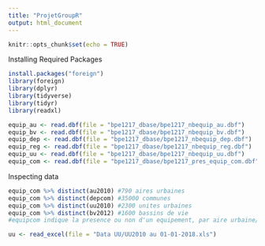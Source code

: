 ```yaml
---
title: "ProjetGroupR"
output: html_document
---
```


```r
knitr::opts_chunk$set(echo = TRUE)
```

Installing Required Packages

```r
install.packages("foreign")
library(foreign)
library(dplyr)
library(tidyverse)
library(tidyr)
library(readxl)
```

```r
equip_au <- read.dbf(file = "bpe1217_dbase/bpe1217_nbequip_au.dbf")
equip_bv <- read.dbf(file = "bpe1217_dbase/bpe1217_nbequip_bv.dbf")
equip_dep <- read.dbf(file = "bpe1217_dbase/bpe1217_nbequip_dep.dbf")
equip_reg <- read.dbf(file = "bpe1217_dbase/bpe1217_nbequip_reg.dbf")
equip_uu <- read.dbf(file = "bpe1217_dbase/bpe1217_nbequip_uu.dbf")
equip_com <- read.dbf(file = "bpe1217_dbase/bpe1217_pres_equip_com.dbf")
```

Inspecting data

```r
equip_com %>% distinct(au2010) #790 aires urbaines
equip_com %>% distinct(depcom) #35000 communes
equip_com %>% distinct(uu2010) #2300 unites urbaines
equip_com %>% distinct(bv2012) #1600 bassins de vie
#equipcom indique la presence ou non d'un equipement, par aire urbaine/commune/unite urbaine/bassin de vie

```


```r
uu <- read_excel(file = "Data UU/UU2010 au 01-01-2018.xls")
```

